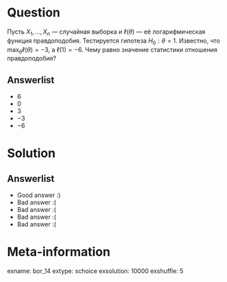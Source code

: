 Question
========
  
Пусть $X_1, \, \ldots, \, X_n$ — случайная выборка и $\ell(\theta)$ — её логарифмическая функция правдоподобия. Тестируется гипотеза $H_0: \theta = 1$. Известно, что $\max_{\theta}\ell(\theta) = -3$, а $\ell(1) = -6$. Чему равно значение статистики отношения правдоподобия?

Answerlist
----------
* $6$
* $0$
* $3$
* $-3$
* $-6$

Solution
========
  
Answerlist
----------
*  Good answer :)
*  Bad answer :(
*  Bad answer :(
*  Bad answer :(
*  Bad answer :(
        
Meta-information
================
exname: bor_14
extype: schoice
exsolution: 10000
exshuffle: 5